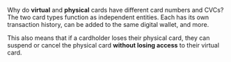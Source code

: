 <span>
<p>Why do <b>virtual</b> and <b>physical</b> cards have different card numbers and CVCs?
The two card types function as independent entities.
Each has its own transaction history, can be added to the same digital wallet, and more.</p>
<p>This also means that if a cardholder loses their physical card, they can suspend or cancel the physical card <b>without losing access</b> to their virtual card.</p>
</span>